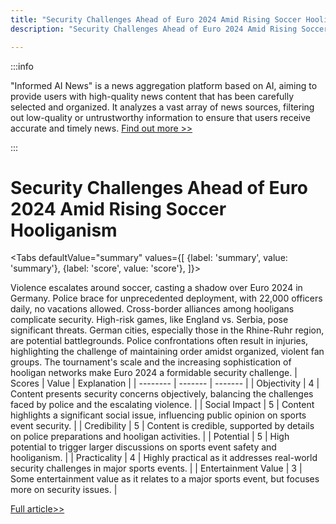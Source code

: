 ```yaml
---
title: "Security Challenges Ahead of Euro 2024 Amid Rising Soccer Hooliganism"
description: "Security Challenges Ahead of Euro 2024 Amid Rising Soccer Hooliganism"

---
```



:::info

"Informed AI News" is a news aggregation platform based on AI, aiming to provide users with high-quality news content that has been carefully selected and organized. It analyzes a vast array of news sources, filtering out low-quality or untrustworthy information to ensure that users receive accurate and timely news.  [Find out more >>](/docs/guides)

:::

# Security Challenges Ahead of Euro 2024 Amid Rising Soccer Hooliganism


<Tabs
	defaultValue="summary"
	values={[
	{label: 'summary', value: 'summary'},
	{label: 'score', value: 'score'},
]}>
<TabItem value="summary">


Violence escalates around soccer, casting a shadow over Euro 2024 in Germany. Police brace for unprecedented deployment, with 22,000 officers daily, no vacations allowed. Cross-border alliances among hooligans complicate security. High-risk games, like England vs. Serbia, pose significant threats. German cities, especially those in the Rhine-Ruhr region, are potential battlegrounds. Police confrontations often result in injuries, highlighting the challenge of maintaining order amidst organized, violent fan groups. The tournament's scale and the increasing sophistication of hooligan networks make Euro 2024 a formidable security challenge.
</TabItem>
<TabItem value="score">
	| Scores     | Value   | Explanation |
	| -------- | ------- | ------- |
	| Objectivity  | 4    | Content presents security concerns objectively, balancing the challenges faced by police and the escalating violence.    |
	| Social Impact | 5     | Content highlights a significant social issue, influencing public opinion on sports event security.    |
	| Credibility    | 5    | Content is credible, supported by details on police preparations and hooligan activities.    |
	| Potential    | 5    | High potential to trigger larger discussions on sports event safety and hooliganism.    |
	| Practicality    | 4    | Highly practical as it addresses real-world security challenges in major sports events.    |
	| Entertainment Value    | 3    | Some entertainment value as it relates to a major sports event, but focuses more on security issues.    |
</TabItem>
</Tabs>

[Full article>>](https://apnews.com/article/euro-2024-germany-security-hooligans-violence-police-e9500de8237fc6227b440136bd7a69cd)
